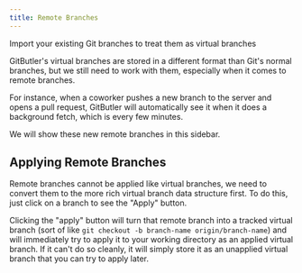 ```yaml
---
title: Remote Branches
---
```



Import your existing Git branches to treat them as virtual branches

GitButler's virtual branches are stored in a different format than Git's normal branches, but we still need to work with them, especially when it comes to remote branches.

For instance, when a coworker pushes a new branch to the server and opens a pull request, GitButler will automatically see it when it does a background fetch, which is every few minutes.

We will show these new remote branches in this sidebar.

<ImageSection
  alt="Viewing Remote Branches"
  src="/remote-01.png"
  subtitle="Remote branches will show up here automatically."
/>

## Applying Remote Branches

Remote branches cannot be applied like virtual branches, we need to convert them to the more rich virtual branch data structure first. To do this, just click on a branch to see the "Apply" button.

<ImageSection
  alt="Viewing Remote Branches"
  src="/remote-02.png"
  subtitle="Click Apply to add this remote branch to your list of applied branches and pull it's changes into your working directory."
/>

Clicking the "apply" button will turn that remote branch into a tracked virtual branch (sort of like `git checkout -b branch-name origin/branch-name`) and will immediately try to apply it to your working directory as an applied virtual branch. If it can't do so cleanly, it will simply store it as an unapplied virtual branch that you can try to apply later.
